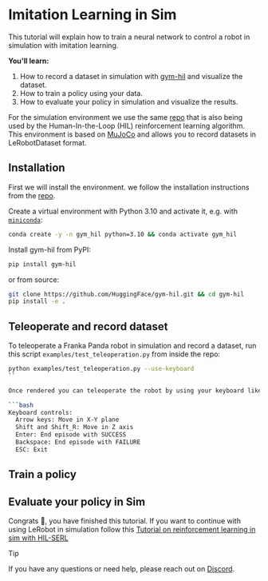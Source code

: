 # Imitation Learning in Sim

This tutorial will explain how to train a neural network to control a robot in simulation with imitation learning.

**You'll learn:**
1. How to record a dataset in simulation with [gym-hil](https://github.com/huggingface/gym-hil) and visualize the dataset.
2. How to train a policy using your data.
3. How to evaluate your policy in simulation and visualize the results.

For the simulation environment we use the same [repo](https://github.com/huggingface/gym-hil) that is also being used by the Human-In-the-Loop (HIL) reinforcement learning algorithm.
This environment is based on [MuJoCo](https://mujoco.org) and allows you to record datasets in LeRobotDataset format.

## Installation

First we will install the environment. we follow the installation instructions from the [repo](https://github.com/huggingface/gym-hil#installation).

Create a virtual environment with Python 3.10 and activate it, e.g. with [`miniconda`](https://docs.anaconda.com/free/miniconda/index.html):
```bash
conda create -y -n gym_hil python=3.10 && conda activate gym_hil
```

Install gym-hil from PyPI:
```bash
pip install gym-hil
```
or from source:
```bash
git clone https://github.com/HuggingFace/gym-hil.git && cd gym-hil
pip install -e .
```

## Teleoperate and record dataset

To teleoperate a Franka Panda robot in simulation and record a dataset, run this script `examples/test_teleoperation.py` from inside the repo:

```bash
python examples/test_teleoperation.py --use-keyboard
``

Once rendered you can teleoperate the robot by using your keyboard like this:

```bash
Keyboard controls:
  Arrow keys: Move in X-Y plane
  Shift and Shift_R: Move in Z axis
  Enter: End episode with SUCCESS
  Backspace: End episode with FAILURE
  ESC: Exit
```

## Train a policy



## Evaluate your policy in Sim



Congrats 🎉, you have finished this tutorial. If you want to continue with using LeRobot in simulation follow this [Tutorial on reinforcement learning in sim with HIL-SERL](https://huggingface.co/docs/lerobot/hilserl_sim)

> [!TIP]
>  If you have any questions or need help, please reach out on [Discord](https://discord.com/invite/s3KuuzsPFb).
